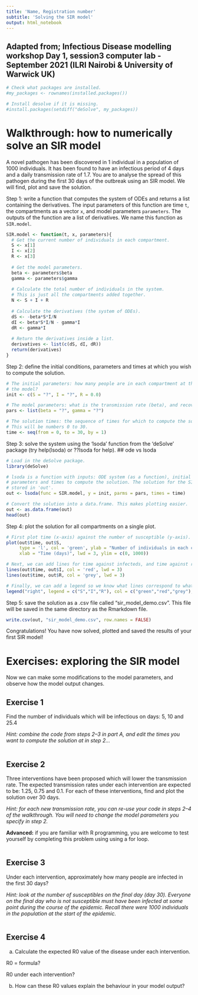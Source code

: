 ---
title: 'Name, Registration number'
subtitle: 'Solving the SIR model'
output: html_notebook
---
## Adapted from; Infectious Disease modelling workshop Day 1, session3 computer lab - September 2021 (ILRI Nairobi & University of Warwick UK)
```{r}
# Check what packages are installed.
#my_packages <- rownames(installed.packages())

# Install desolve if it is missing.
#install.packages(setdiff("deSolve", my_packages))
```

# Walkthrough: how to numerically solve an SIR model

A novel pathogen has been discovered in 1 individual in a population of 1000 individuals.
It has been found to have an infectious period of 4 days and a daily transmission rate of 1.7. 
You are to analyse the spread of this pathogen during the first 30 days of the outbreak using an SIR model.
We will find, plot and save the solution.

Step 1: write a function that computes the system of ODEs and returns a list containing the derivatives. The input parameters of this function are time `t`, the compartments as a vector `x`, and model parameters `parameters`. The outputs of the function are a list of derivatives. We name this function as `SIR.model`.
```{r}
SIR.model <- function(t, x, parameters){ 
  # Get the current number of individuals in each compartment.
  S <- x[1]
  I <- x[2]
  R <- x[3]
  
  # Get the model parameters.
  beta <- parameters$beta
  gamma <- parameters$gamma
  
  # Calculate the total number of individuals in the system.
  # This is just all the compartments added together.
  N <- S + I + R
  
  # Calculate the derivatives (the system of ODEs).
  dS <- -beta*S*I/N
  dI <- beta*S*I/N - gamma*I
  dR <- gamma*I
  
  # Return the derivatives inside a list.
  derivatives <- list(c(dS, dI, dR))
  return(derivatives)
}
```

Step 2: define the initial conditions, parameters and times at which you wish to compute the solution.
```{r}
# The initial parameters: how many people are in each compartment at the start of
# the model?
init <- c(S = "?", I = "?", R = 0.0)

# The model parameters: what is the transmission rate (beta), and recovery rate (gamma).
pars <- list(beta = "?", gamma = "?")

# The solution times: the sequence of times for which to compute the solution.
# This will be numbers 0 to 30.
time <- seq(from = 0, to = 30, by = 1)
```

Step 3: solve the system using the 'lsoda' function from the 'deSolve' package (try help(lsoda) or ??Isoda for help). 
## ode vs lsoda
```{r}
# Load in the deSolve package.
library(deSolve)

# lsoda is a function with inputs: ODE system (as a function), initial conditions,
# parameters and times to compute the solution. The solution for the SIR model is
# stored in 'out'.
out <- lsoda(func = SIR.model, y = init, parms = pars, times = time)

# Convert the solution into a data.frame. This makes plotting easier.
out <- as.data.frame(out)
head(out)
```

Step 4: plot the solution for all compartments on a single plot.
```{r}
# First plot time (x-axis) against the number of susceptible (y-axis).
plot(out$time, out$S,
     type = 'l', col = 'green', ylab = "Number of individuals in each compartment",
     xlab = "Time (days)", lwd = 3, ylim = c(0, 1000))

# Next, we can add lines for time against infecteds, and time against recovered/removed.
lines(out$time, out$I, col = 'red', lwd = 3)
lines(out$time, out$R, col = 'grey', lwd = 3)

# Finally, we can add a legend so we know what lines correspond to what compartment.
legend("right", legend = c("S","I","R"), col = c("green","red","grey"), lwd = 2)
```

Step 5: save the solution as a .csv file called "sir_model_demo.csv". This file will
be saved in the same directory as the Rmarkdown file. 
```{r}
write.csv(out, "sir_model_demo.csv", row.names = FALSE)
```

Congratulations! You have now solved, plotted and saved the results of your first SIR model!

# Exercises: exploring the SIR model
Now we can make some modifications to the model parameters, and observe how the model output changes.

## Exercise 1

Find the number of individuals which will be infectious on days: 5, 10 and 25.4

*Hint: combine the code from steps 2--3 in part A, and edit the times you want to compute the solution at in step 2...*
```{r}

```

## Exercise 2

Three interventions have been proposed which will lower the transmission rate. The expected transmission rates under each intervention are expected to be: 1.25, 0.75 and 0.1. For each of these interventions, find and plot the solution over 30 days. 

*Hint: for each new transmission rate, you can re-use your code in steps 2--4 of the walkthrough. You will need to change the model parameters you specify in step 2.*

**Advanced:** if you are familiar with R programming, you are welcome to test yourself by completing this problem using using a for loop.
```{r}

```

## Exercise 3
Under each intervention, approximately how many people are infected in the first
30 days?

*Hint: look at the number of susceptibles on the final day (day 30). Everyone on the final day who is not susceptible must have been infected at some point during the course of the epidemic. Recall there were 1000 individuals in the population at the start of the epidemic.*
```{r}

```

## Exercise 4
a) Calculate the expected R0 value of the disease under each intervention. 

R0 = formula?

R0 under each intervention?

b) How can these R0 values explain the behaviour in your model output?


